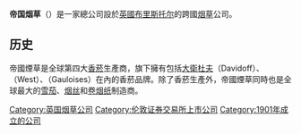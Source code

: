 '''帝国烟草'''（{{lang-en|Imperial Tobacco}}）是一家總公司設於[[英國|英國]][[布里斯托尔|布里斯托尔]]的跨國[[烟草|烟草]]公司。

==历史==
帝國煙草是全球第四大[[香菸|香菸]]生產商，旗下擁有包括[[大衛杜夫|大衛杜夫]]（Davidoff）、{{link-en|威仕|West (cigarette)}}（West）、{{link-fr|高盧牌香菸|Gauloises|高盧}}（Gauloises）在內的香菸品牌。除了香菸生產外，帝國煙草同時也是全球最大的[[雪茄|雪茄]]、[[烟丝|烟丝]]和[[卷烟纸|卷烟纸]]制造商。

{{FTSE 100}}
[[Category:英国烟草公司|Category:英国烟草公司]]
[[Category:伦敦证券交易所上市公司|Category:伦敦证券交易所上市公司]]
[[Category:1901年成立的公司|Category:1901年成立的公司]]


{{company-stub}}